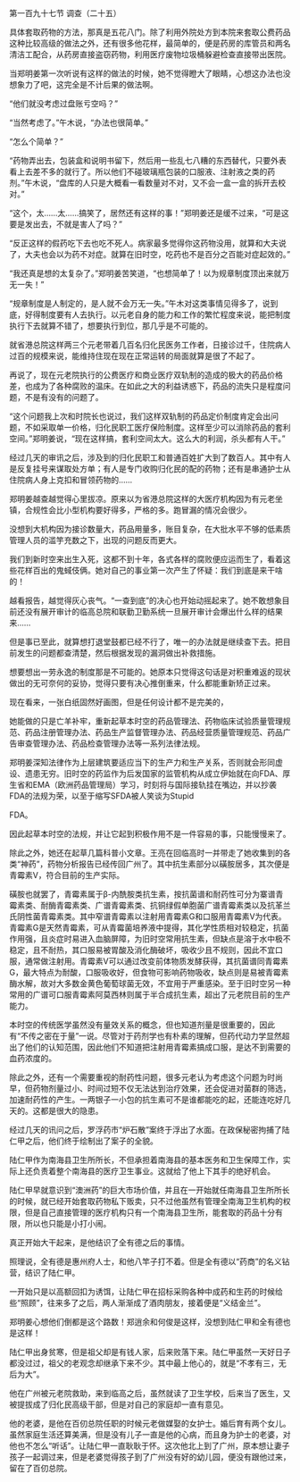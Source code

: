 

第一百九十七节 调查（二十五）

具体套取药物的方法，那真是五花八门。除了利用外院处方到本院来套取公费药品这种比较高级的做法之外，还有很多他花样，最简单的，便是药房的库管员和两名清洁工配合，从药房直接盗窃药物，利用医疗废物垃圾桶躲避检查直接带出医院。

当郑明姜第一次听说有这样的做法的时候，她不觉得瞪大了眼睛，心想这办法也没想象力了吧，这完全是不计后果的做法啊。

“他们就没考虑过盘账亏空吗？”

“当然考虑了。”午木说，“办法也很简单。”

“怎么个简单？”

“药物弄出去，包装盒和说明书留下，然后用一些乱七八糟的东西替代，只要外表看上去差不多的就行了。所以他们不碰玻璃瓶包装的口服液、注射液之类的药剂。”午木说，“盘库的人只是大概看一看数量对不对，又不会一盒一盒的拆开去校对。”

“这个，太……太……搞笑了，居然还有这样的事！”郑明姜还是缓不过来，“可是这要是发出去，不就是害人了吗？”

“反正这样的假药吃下去也吃不死人。病家最多觉得你这药物没用，就算和大夫说了，大夫也会以为药不对症。就算在旧时空，吃药也不是百分之百能对症起效的。”

“我还真是想的太复杂了。”郑明姜苦笑道，“也想简单了！以为规章制度顶出来就万无一失！”

“规章制度是人制定的，是人就不会万无一失。”午木对这类事情见得多了，说到底，好得制度要有人去执行。以元老自身的能力和工作的繁忙程度来说，能把制度执行下去就算不错了，想要执行到位，那几乎是不可能的。

就省港总院这样两三个元老带着几百名归化民医务工作者，日接诊过千，住院病人过百的规模来说，能维持住现在现在正常运转的局面就算是很了不起了。

再说了，现在元老院执行的公费医疗和商业医疗双轨制的造成的极大的药品价格差，也成为了各种腐败的温床。在如此之大的利益诱惑下，药品的流失只是程度问题，不是有没有的问题了。

“这个问题我上次和时院长也说过，我们这样双轨制的药品定价制度肯定会出问题，不如采取单一价格，归化民职工医疗保险制度。这样至少可以消除药品的套利空间。”郑明姜说，“现在这样搞，套利空间太大。这么大的利润，杀头都有人干。”

经过几天的审讯之后，涉及到的归化民职工和普通百姓扩大到了数百人。其中有人是反复挂号来谋取处方单；有人是专门收购归化民的配的药物；还有是串通护士从住院病人身上克扣和冒领药物的……

郑明姜越查越觉得心里拔凉。原来以为省港总院这样的大医疗机构因为有元老坐镇，合规性会比小型机构要好得多，严格的多。跑冒漏的情况会很少。

没想到大机构因为接诊数量大，药品用量多，账目复杂，在大批水平不够的低素质管理人员的滥竽充数之下，出现的问题反而更大。

我们到新时空来出生入死，这都不到十年，各式各样的腐败便应运而生了，看着这些花样百出的鬼蜮伎俩。她对自己的事业第一次产生了怀疑：我们到底是来干啥的！

越看报告，越觉得灰心丧气。“一查到底”的决心也开始动摇起来了。她不敢想象目前还没有展开审计的临高总院和联勤卫勤系统一旦展开审计会爆出什么样的结果来……

但是事已至此，就算想打退堂鼓都已经不行了，唯一的办法就是继续查下去。把目前发生的问题都查清楚，然后根据发现的漏洞做出补救措施。

想要想出一劳永逸的制度那是不可能的。她原本只觉得这句话是对积重难返的现状做出的无可奈何的妥协，觉得只要有决心推倒重来，什么都能重新矫正过来。

现在看来，一张白纸固然好画图，但是任何设计都不是完美的，

她能做的只是亡羊补牢，重新起草本时空的药品管理法、药物临床试验质量管理规范、药品注册管理办法、药品生产监督管理办法、药品经营质量管理规范、药品广告审查管理办法、药品检查管理办法等一系列法律法规。

郑明姜深知法律作为上层建筑要适应当下的生产力和生产关系，否则就会形同虚设、遗患无穷。旧时空的药监作为后发国家的监管机构从成立伊始就在向FDA、厚生省和EMA（欧洲药品管理局）学习，时刻将与国际接轨挂在嘴边，并以抄袭FDA的法规为荣，以至于缩写SFDA被人笑谈为Stupid

FDA。

因此起草本时空的法规，并让它起到积极作用不是一件容易的事，只能慢慢来了。

除此之外，她还在起草几篇科普小文章。王亮在回临高时一并带走了她收集到的各类“神药”，药物分析报告已经传回广州了。其中抗生素部分以磺胺居多，其次便是青霉素V，符合目前的生产实际。

磺胺也就罢了，青霉素属于β-内酰胺类抗生素，按抗菌谱和耐药性可分为寨谱青霉素类、耐酶青霉素类、广谱青霉素类、抗铜绿假单胞菌广谱青霉素类以及抗革兰氏阴性菌青霉素类。其中窄谱青霉素以注射用青霉素G和口服用青霉素V为代表。青霉素G是天然青霉素，可从青霉菌培养液中提得，其化学性质相对较稳定，抗菌作用强，且炎症时易进入血脑屏障，为旧时空常用抗生素，但缺点是溶于水中极不稳定，且不耐热，其口服易被胃酸及消化酶破坏，吸收少且不规则，因此不宜口服，通常做注射用。青霉素V可以通过改变前体物质发酵获得，其抗菌谱同青霉素G，最大特点为耐酸，口服吸收好，但食物可影响药物吸收，缺点则是易被青霉素酶水解，故对大多数金黄色葡萄球菌无效，不宜用于严重感染。至于旧时空另一种常用的广谱可口服青霉素阿莫西林则属于半合成抗生素，超出了元老院目前的生产能力。

本时空的传统医学虽然没有量效关系的概念，但也知道剂量是很重要的，因此有“不传之密在于量”一说。尽管对于药剂学也有朴素的理解，但药代动力学显然超出了他们的认知范围，因此他们不知道把注射用青霉素搞成口服，是达不到需要的血药浓度的。

除此之外，还有一个需要重视的耐药性问题，很多元老认为考虑这个问题为时尚早，但药物剂量过小、时间过短不仅无法达到治疗效果，还会促进对菌群的筛选，加速耐药性的产生。一两银子一小包的抗生素可不是谁都能吃的起，还能连吃好几天的。这都是很大的隐患。

经过几天的讯问之后，罗浮药市“炉石散”案终于浮出了水面。在政保秘密拘捕了陆仁甲之后，他们终于绘制出了案子的全貌。

陆仁甲作为南海县卫生所所长，不但承担着南海县的基本医务和卫生保障工作，实际上还负责着整个南海县的医疗卫生事业。这就给了他上下其手的绝好机会。

陆仁甲早就意识到“澳洲药”的巨大市场价值，并且在一开始就任南海县卫生所所长的时候，就已经开始套取药物私下贩卖，只不过他虽然有管理全南海卫生机构的权限，但是自己直接管理的医疗机构只有一个南海县卫生所，能套取的药品十分有限，所以也只能是小打小闹。

真正开始大干起来，是他结识了全有德之后的事情。

照理说，全有德是惠州府人士，和他八竿子打不着。但是全有德以“药商”的名义钻营，结识了陆仁甲。

一开始只是以高额回扣为诱饵，让陆仁甲在招标采购各种中成药和生药的时候给些“照顾”，往来多了之后，两人渐渐成了酒肉朋友，接着便是“义结金兰”。

郑明姜心想他们倒都是这个路数！郑逍余和何俊是这样，没想到陆仁甲和全有德也是这样！

陆仁甲出身贫寒，但是祖父却是有钱人家，后来败落下来。陆仁甲虽然一天好日子都没过过，祖父的老观念却继承下来不少。其中最上他心的，就是“不孝有三，无后为大”。

他在广州被元老院救助，来到临高之后，虽然就读了卫生学校，后来当了医生，又被提拔成了归化民高级干部，但是对自己的家庭却一直有意见。

他的老婆，是他在百仞总院任职的时候元老做媒娶的女护士。婚后育有两个女儿。虽然家庭生活还算美满，但是没有儿子一直是他的心病，而且身为护士的老婆，对他也不怎么“听话”。让陆仁甲一直耿耿于怀。这次他北上到了广州，原本想让妻子孩子一起调过来，但是老婆觉得孩子到了广州没有好的幼儿园，便没有跟他过来，留在了百仞总院。


